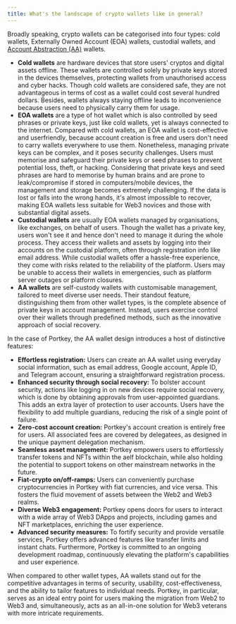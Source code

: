 ```yaml
---
title: What's the landscape of crypto wallets like in general?
---
```


Broadly speaking, crypto wallets can be categorised into four types: cold wallets, Externally Owned Account (EOA) wallets, custodial wallets, and [Account Abstraction (AA)](/docs/What-is-Account-Abstraction-AA-wallet "") wallets.

* **Cold wallets** are hardware devices that store users' cryptos and digital assets offline. These wallets are controlled solely by private keys stored in the devices themselves, protecting wallets from unauthorised access and cyber hacks.
  Though cold wallets are considered safe, they are not advantageous in terms of cost as a wallet could cost several hundred dollars. Besides, wallets always staying offline leads to inconvenience because users need to physically carry them for usage.
* **EOA wallets** are a type of hot wallet which is also controlled by seed phrases or private keys, just like cold wallets, yet is always connected to the internet. Compared with cold wallets, an EOA wallet is cost-effective and userfriendly, because account creation is free and users don't need to carry wallets everywhere to use them.
  Nonetheless, managing private keys can be complex, and it poses security challenges. Users must memorise and safeguard their private keys or seed phrases to prevent potential loss, theft, or hacking. Considering that private keys and seed phrases are hard to memorise by human brains and are prone to leak/compromise if stored in computers/mobile devices, the management and storage becomes extremely challenging. If the data is lost or falls into the wrong hands, it's almost impossible to recover, making EOA wallets less suitable for Web3 novices and those with substantial digital assets.
* **Custodial wallets** are usually EOA wallets managed by organisations, like exchanges, on behalf of users. Though the wallet has a private key, users won't see it and hence don't need to manage it during the whole process. They access their wallets and assets by logging into their accounts on the custodial platform, often through registration info like email address.
  While custodial wallets offer a hassle-free experience, they come with risks related to the reliability of the platform. Users may be unable to access their wallets in emergencies, such as platform server outages or platform closures.
* **AA wallets** are self-custody wallets with customisable management, tailored to meet diverse user needs. Their standout feature, distinguishing them from other wallet types, is the complete absence of private keys in account management. Instead, users exercise control over their wallets through predefined methods, such as the innovative approach of social recovery.

In the case of Portkey, the AA wallet design introduces a host of distinctive features:

* **Effortless registration:** Users can create an AA wallet using everyday social information, such as email address, Google account, Apple ID, and Telegram account, ensuring a straightforward registration process.
* **Enhanced security through social recovery:** To bolster account security, actions like logging in on new devices require social recovery, which is done by obtaining approvals from user-appointed guardians. This adds an extra layer of protection to user accounts. Users have the flexibility to add multiple guardians, reducing the risk of a single point of failure.
* **Zero-cost account creation:** Portkey's account creation is entirely free for users. All associated fees are covered by delegatees, as designed in the unique payment delegation mechanism.
* **Seamless asset management:** Portkey empowers users to effortlessly transfer tokens and NFTs within the aelf blockchain, while also holding the potential to support tokens on other mainstream networks in the future.
* **Fiat-crypto on/off-ramps:** Users can conveniently purchase cryptocurrencies in Portkey with fiat currencies, and vice versa. This fosters the fluid movement of assets between the Web2 and Web3 realms.
* **Diverse Web3 engagement:** Portkey opens doors for users to interact with a wide array of Web3 DApps and projects, including games and NFT marketplaces, enriching the user experience.
* **Advanced security measures:** To fortify security and provide versatile services, Portkey offers advanced features like transfer limits and instant chats. Furthermore, Portkey is committed to an ongoing development roadmap, continuously elevating the platform's capabilities and user experience.

When compared to other wallet types, AA wallets stand out for the competitive advantages in terms of security, usability, cost-effectiveness, and the ability to tailor features to individual needs. Portkey, in particular, serves as an ideal entry point for users making the migration from Web2 to Web3 and, simultaneously, acts as an all-in-one solution for Web3 veterans with more intricate requirements.
